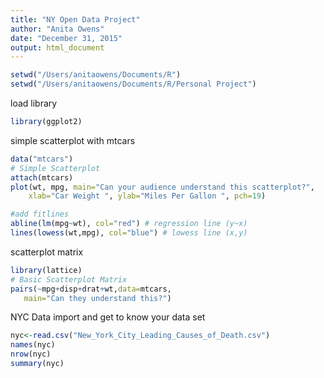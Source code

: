 ```yaml
---
title: "NY Open Data Project"
author: "Anita Owens"
date: "December 31, 2015"
output: html_document
---
```

```r
setwd("/Users/anitaowens/Documents/R")
setwd("/Users/anitaowens/Documents/R/Personal Project")

```
load library
```r
library(ggplot2)
```
simple scatterplot with mtcars
```r

data("mtcars")
# Simple Scatterplot
attach(mtcars)
plot(wt, mpg, main="Can your audience understand this scatterplot?", 
  	xlab="Car Weight ", ylab="Miles Per Gallon ", pch=19)

#add fitlines
abline(lm(mpg~wt), col="red") # regression line (y~x) 
lines(lowess(wt,mpg), col="blue") # lowess line (x,y)
```

scatterplot matrix
```r
library(lattice)
# Basic Scatterplot Matrix
pairs(~mpg+disp+drat+wt,data=mtcars, 
   main="Can they understand this?")
```
NYC Data
import and get to know your data set
```r
nyc<-read.csv("New_York_City_Leading_Causes_of_Death.csv")
names(nyc)
nrow(nyc)
summary(nyc)
```

